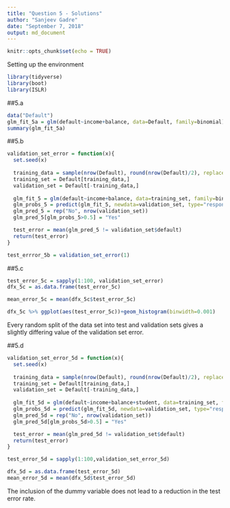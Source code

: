 ```yaml
---
title: "Question 5 - Solutions"
author: "Sanjeev Gadre"
date: "September 7, 2018"
output: md_document
---
```


```r
knitr::opts_chunk$set(echo = TRUE)
```

Setting up the environment
```r
library(tidyverse)
library(boot)
library(ISLR)
```

##5.a
```r
data("Default")
glm_fit_5a = glm(default~income+balance, data=Default, family=binomial)
summary(glm_fit_5a)
```

##5.b
```r

validation_set_error = function(x){
  set.seed(x)
  
  training_data = sample(nrow(Default), round(nrow(Default)/2), replace=FALSE)
  training_set = Default[training_data,]
  validation_set = Default[-training_data,]
  
  glm_fit_5 = glm(default~income+balance, data=training_set, family=binomial)
  glm_probs_5 = predict(glm_fit_5, newdata=validation_set, type="response")
  glm_pred_5 = rep("No", nrow(validation_set))
  glm_pred_5[glm_probs_5>0.5] = "Yes"

  test_error = mean(glm_pred_5 != validation_set$default)
  return(test_error)
}

test_errror_5b = validation_set_error(1)
```

##5.c
```r
test_error_5c = sapply(1:100, validation_set_error)
dfx_5c = as.data.frame(test_error_5c)

mean_error_5c = mean(dfx_5c$test_error_5c)

dfx_5c %>% ggplot(aes(test_error_5c))+geom_histogram(binwidth=0.001)
```

Every random split of the data set into test and validation sets gives a slightly differing value of the validation set error.

##5.d
```r
validation_set_error_5d = function(x){
  set.seed(x)
  
  training_data = sample(nrow(Default), round(nrow(Default)/2), replace=FALSE)
  training_set = Default[training_data,]
  validation_set = Default[-training_data,]
  
  glm_fit_5d = glm(default~income+balance+student, data=training_set, family=binomial)
  glm_probs_5d = predict(glm_fit_5d, newdata=validation_set, type="response")
  glm_pred_5d = rep("No", nrow(validation_set))
  glm_pred_5d[glm_probs_5d>0.5] = "Yes"

  test_error = mean(glm_pred_5d != validation_set$default)
  return(test_error)
}

test_error_5d = sapply(1:100,validation_set_error_5d)

dfx_5d = as.data.frame(test_error_5d)
mean_error_5d = mean(dfx_5d$test_error_5d)
```

The inclusion of the dummy variable does not lead to a reduction in the test error rate.